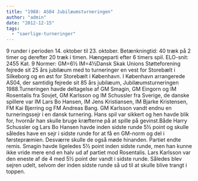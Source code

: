 ```yaml
---
title: "1988: AS04 Jubilæumsturneringen"
author: "admin"
date: "2012-12-15"
tags: 
  - "saerlige-turneringer"
---
```


9 runder i perioden 14. oktober til 23. oktober. Bet&aelig;nkningtid: 40 tr&aelig;k p&aring; 2 timer og derefter 20 tr&aelig;k i timen. H&aelig;ngeparti efter 6 timers spil. ELO-snit: 2455 Kat. 9 Normer: GM=6&frac12; IM=4&frac12;Dansk Skak Unions St&oslash;tteforening fejrede sit 25 &aring;rs jubil&aelig;um med to turneringer en vest for Storeb&aelig;lt i Silkeborg og en &oslash;st for Storeb&aelig;lt i K&oslash;benhavn. I K&oslash;benhavn arrangerede AS04, der samtidig fejrede sit 85 &aring;rs jubil&aelig;um, Jubil&aelig;umsturneringen 1988.Turneringen havde deltagelse af GM Smagin, GM Eingorn og IM Rosentalis fra Sovjet, GM Karlsson og IM Schussler fra Sverige, de danske spillere var IM Lars Bo Hansen, IM Jens Kristiansen, IM Bjarke Kristensen, FM Kai Bjerring og FM Andreas Bang. GM Karlsson vandt endnu en turneringssejr i en dansk turnering. Hans spil var sikkert og hen havde blik for, hvorn&aring;r han skulle bruge kr&aelig;fterne p&aring; at spille p&aring; gevinst.B&aring;de Harry Schussler og Lars Bo Hansen havde inden sidste runde 5&frac12; point og skulle s&aring;ledes have en sejr i sidste runde for at f&aring; en GM-norm og del i f&oslash;rstepr&aelig;mien. Desv&aelig;rre skulle de ogs&aring; m&oslash;de hinanden. Partiet endte remis. Smagin havde ligeledes 5&frac12; point inden sidste runde, men han kunne ikke vride mere end en halv ud af partiet mod Rosentalis. Lars Karlsson var den eneste af de 4 med 5&frac12; point der vandt i sidste runde. S&aring;ledes blev sejren udelt, selvom der inden sidste runde s&aring; ud til at skulle blive trangt i toppen.